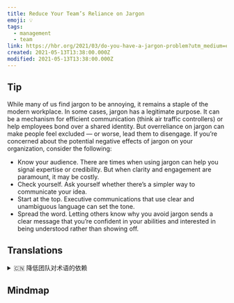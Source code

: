 ```yaml
---
title: Reduce Your Team’s Reliance on Jargon
emoji: 💡
tags:
  - management
  - team
link: https://hbr.org/2021/03/do-you-have-a-jargon-problem?utm_medium=email&utm_source=newsletter_daily&utm_campaign=mtod_notactsubs
created: 2021-05-13T13:38:00.000Z
modified: 2021-05-13T13:38:00.000Z
---
```


## Tip

While many of us find jargon to be annoying, it remains a staple of the modern workplace. In some cases, jargon has a legitimate purpose. It can be a mechanism for efficient communication (think air traffic controllers) or help employees bond over a shared identity. But overreliance on jargon can make people feel excluded — or worse, lead them to disengage. If you’re concerned about the potential negative effects of jargon on your organization, consider the following:

- Know your audience. There are times when using jargon can help you signal expertise or credibility. But when clarity and engagement are paramount, it may be costly.
- Check yourself. Ask yourself whether there’s a simpler way to communicate your idea.
- Start at the top. Executive communications that use clear and unambiguous language can set the tone.
- Spread the word. Letting others know why you avoid jargon sends a clear message that you’re confident in your abilities and interested in being understood rather than showing off.

## Translations

<details>
   <summary>🇨🇳 降低团队对术语的依赖</summary>

尽管很多人对术语感到厌烦，但它仍然是现代工作场所的主要用语。 在某些情况下，术语有其正当的用途。 它可以是一种有效沟通的机制(如空中交通管制员)，也可以帮助员工通过共同的身份建立联系。但过度依赖术语会让人们感觉被排斥，甚至更糟，使人脱离。 如果你担心术语肯能对公司产生不利影响，请考虑下列因素:

- 了解你的听众。有时候，使用术语有助于显示专业性或信誉度。
- 自我审视。扪心自问，是否有更简单的方法来来表达自己的想法。
- 从高层开始。高管们使用清晰明确语言进行交流可以奠定基调。
- 传播信息。要让他人知道，为什么你要避免使用术语来传达一个清晰的信息，那就是，你对自己的能力充满信心，并且乐于被理解，而不是炫耀自己。
  </details>

## Mindmap

<iframe
  height="600"
  style="width: 100%;"
  scrolling="no"
  title="mindmap"
  src=""
  frameborder="no"
  allowtransparency="true"
  allowfullscreen="true"
/>
